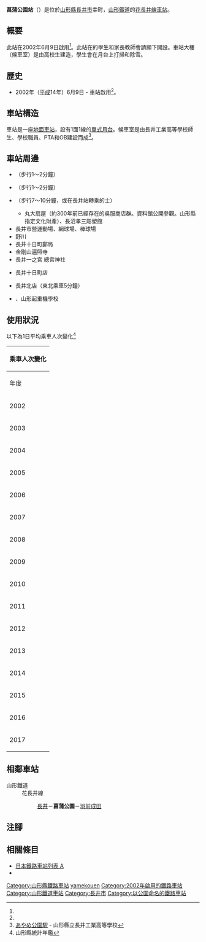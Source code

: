 {{NoteTA|G1=Transport
|T=zh-hans:菖蒲公园站;zh-hk:菖蒲公園站;zh-tw:菖蒲公園車站;
|1=zh-hans:菖蒲公园站;zh-hk:菖蒲公園站;zh-tw:菖蒲公園車站;
}}
{{Infobox station
|公司色 = hotpink
|站名 = 菖蒲公園
|圖片 = AyameKoen.JPG
|圖片說明 = 車站入口
|日文原名 = あやめ公園
|平假名 = あやめこうえん
|羅馬拼音 = AYAME-KOUEN
|副站名 = 
|電報略號 = 
|所在地 = {{JPN}}[[山形縣|山形縣]][[長井市|長井市]]幸町
|座標 = {{coord|38|6|50.28|N|140|1|57.69|E|type:railwaystation_region:JP-24|display=inline,title}}
|車站構造 = [[地面車站|地面車站]]
|月台配置 = 1面1線
|啟用年月日 = 2002年（[[平成|平成]]14年）6月9日<ref name="JRC599">{{Cite journal|title=鉄道記録帳 |journal = RAIL FAN |date = 2002年9月号 |issue = 9 |volume = 49 |publisher = 鐵道友之會 |page = 22 |language=ja}}</ref>
|廢站年月日 = 
|乘客人數 = 98
|上下車人次 = 
|統計年度 = 2017
|轉車 = 
|全寬備註 = [[無人車站|無人車站]]
|adjacent = {{Adjacent stations|system=山形鐵道|line=花長井線|left=長井|right=羽前成田|note-left=0.8km|note-mid=距離[[赤湯站|赤湯]]19.1km|note-right=1.9km}}
}}
'''菖蒲公園站'''（{{jpn|j=あやめ公園駅|hg=あやめこうえんえき|rm=Ayame-Kouen eki|f=y}}）是位於[[山形縣|山形縣]][[長井市|長井市]]幸町，[[山形鐵道|山形鐵道]]的[[花長井線|花長井線]][[鐵路車站|車站]]。
== 概要 ==
此站在2002年6月9日啟用<ref name="JRC599"/>。此站在{{Translink|ja|山形県立長井工業高等学校|山形縣立長井工業高等學校}}的學生和家長教師會請願下開設。車站大樓（候車室）是由高校生建造，學生會在月台上打掃和除雪。
== 歷史 ==
* 2002年（[[平成|平成]]14年）6月9日 - 車站啟用<ref name="JRC599"/>。
== 車站構造 ==
車站是一座[[地面車站|地面車站]]，設有1面1線的[[單式月台|單式月台]]。候車室是由長井工業高等學校師生、學校職員、PTA和OB建設而成<ref>[http://www.nagai-th.ed.jp/ayameeki.htm あやめ公園駅]{{ja icon}} - 山形縣立長井工業高等學校</ref>。

== 車站周邊 ==
* {{Translink|ja|長井あやめ公園|長井菖蒲公園}}（步行1～2分鐘）
* {{Translink|ja|山形県立長井工業高等学校|山形縣立長井工業高等學校}}（步行1～2分鐘）
* {{Translink|ja|文教の杜ながい|文教之杜長井}}（步行7～10分鐘，或在長井站轉乘的士）
** 丸大扇屋（約300年前已經存在的吳服商店群。資料館公開參觀。山形縣指定文化財產）、長沼孝三彫塑館
* 長井市營運動場、網球場、棒球場
* 野川
* 長井十日町郵局
* 金剛山遍照寺
* 長井一之宮 總宮神社
* {{Translink|ja|薬王堂|藥王堂}}長井十日町店
* {{Translink|ja|おーばん|Oh-ban|梅屋}}長井北店（東北乘車5分鐘）
* {{Translink|ja|マツキドライビングスクール長井校|松木駕駛學校長井校}}、山形起重機學校

== 使用狀況 ==
以下為1日平均乘車人次變化<ref>山形縣統計年鑑</ref>
{| class="wikitable" style="margin: 1em 0.2em; text-align: center; font-size: 80%;"
|- style="background: #ddd;"
!colspan="2"|乘車人次變化
|-
!年度
!一日平均<br>乘車人次
|-
|2002
|52
|-
|2003
|49
|-
|2004
|49
|-
|2005
|46
|-
|2006
|100
|-
|2007
|125
|-
|2008
|122
|-
|2009
|122
|-
|2010
|125
|-
|2011
|124
|-
|2012
|119
|-
|2013
|108
|-
|2014
|104
|-
|2015
|101
|-
|2016
|99
|-
|2017
|98
|}

== 相鄰車站 ==
; 山形鐵道
: 花長井線
:: [[長井站|長井]]－'''菖蒲公園'''－[[羽前成田站|羽前成田]]
== 注腳 ==
{{Reflist}}
== 相關條目 ==
* [[日本鐵路車站列表_A|日本鐵路車站列表 A]]
* {{Translink|ja|請願駅|請願站}}
{{花長井線}}
{{DEFAULTSORT:Ayame-Koen}}
[[Category:山形縣鐵路車站|Category:山形縣鐵路車站]]
[[Category:日本鐵路車站_A|yamekouen]]
[[Category:2002年啟用的鐵路車站|Category:2002年啟用的鐵路車站]]
[[Category:山形鐵道車站|Category:山形鐵道車站]]
[[Category:長井市|Category:長井市]]
[[Category:以公園命名的鐵路車站|Category:以公園命名的鐵路車站]]
